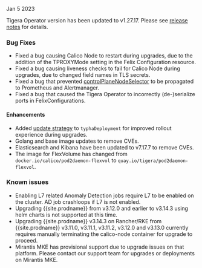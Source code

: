 Jan 5 2023

Tigera Operator version has been updated to v1.27.17. Please see [release notes](https://github.com/tigera/operator/releases/tag/v1.27.17) for details.

### Bug Fixes
- Fixed a bug causing Calico Node to restart during upgrades, due to the addition of the TPROXYMode setting in the Felix Configuration resource.
- Fixed a bug causing liveness checks to fail for Calico Node during upgrades, due to changed field names in TLS secrets.
- Fixed a bug that prevented [controlPlaneNodeSelector]({{site.baseurl}}/reference/installation/api#operator.tigera.io/v1.InstallationSpec) to be propagated to Prometheus and Alertmanager.
- Fixed a bug that caused the Tigera Operator to incorrectly (de-)serialize ports in FelixConfigurations.

#### Enhancements
- Added [update strategy]({{site.baseurl}}/reference/installation/api#operator.tigera.io/v1.InstallationSpec) to `typhaDeployment` for improved rollout experience during upgrades.
- Golang and base image updates to remove CVEs.
- Elasticsearch and Kibana have been updated to v7.17.7 to remove CVEs.
- The image for FlexVolume has changed from `docker.io/calico/pod2daemon-flexvol` to `quay.io/tigera/pod2daemon-flexvol`.

### Known issues
- Enabling L7 related Anomaly Detection jobs require L7 to be enabled on the cluster. AD job crashloops if L7 is not enabled.
- Upgrading {{site.prodname}} from v3.12.0 and earlier to v3.14.3 using helm charts is not supported at this time.
- Upgrading {{site.prodname}} v3.14.3 on Rancher/RKE from {{site.prodname}} v3.11.0, v3.11.1, v3.11.2, v3.12.0 and v3.13.0 currently requires manually terminating the calico-node container for upgrade to proceed.
- Mirantis MKE has provisional support due to upgrade issues on that platform. Please contact our support team for upgrades or deployments on Mirantis MKE.
